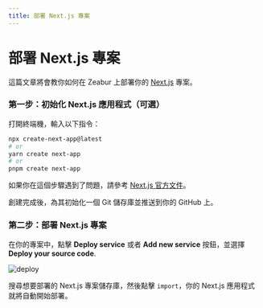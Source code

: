 ```yaml
---
title: 部署 Next.js 專案
---
```



<Head>
  <meta name="zeabur:image:title" content="部署 Next.js 專案" />
  <meta name="zeabur:image:subtitle" content="教你如何在 Zeabur 上部署專案" />
  <meta name="twitter:image" content="https://opengraph-dev.zeabur.app/api/og?title=部署 Next.js 專案&desc=教你如何在 Zeabur 上部署專案" />
  <meta name="og:image" content="https://opengraph-dev.zeabur.app/api/og?title=部署 Next.js 專案&desc=教你如何在 Zeabur 上部署專案" />
</Head>

# 部署 Next.js 專案

這篇文章將會教你如何在 Zeabur 上部署你的 [Next.js](https://nextjs.org/) 專案。

### 第一步：初始化 Next.js 應用程式（可選）

打開終端機，輸入以下指令：

```bash
npx create-next-app@latest
# or
yarn create next-app
# or
pnpm create next-app
```

如果你在這個步驟遇到了問題，請參考 [Next.js 官方文件](https://nextjs.org/docs/getting-started)。

創建完成後，為其初始化一個 Git 儲存庫並推送到你的 GitHub 上。

### 第二步：部署 Next.js 專案

在你的專案中，點擊 **Deploy service** 或者 **Add new service** 按鈕，並選擇 **Deploy your source code**.

![deploy](/framework/deploy.png)

搜尋想要部署的 Next.js 專案儲存庫，然後點擊 `import`，你的 Next.js 應用程式就將自動開始部署。

